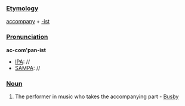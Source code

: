 ===[[Etymology]]===
[[accompany]] + [[-ist]]
===[[Pronunciation]]===
'''ac-com'pan-ist'''
*[[IPA]]: //
*[[SAMPA]]: //
===[[Noun]]===
#The performer in music who takes the accompanying part - [[Busby]]